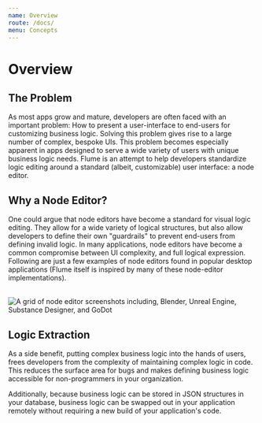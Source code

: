 ```yaml
---
name: Overview
route: /docs/
menu: Concepts
---
```



# Overview

## The Problem

As most apps grow and mature, developers are often faced with an important problem: How to present a user-interface to end-users for customizing business logic. Solving this problem gives rise to a large number of complex, bespoke UIs. This problem becomes especially apparent in apps designed to serve a wide variety of users with unique business logic needs. Flume is an attempt to help developers standardize logic editing around a standard (albeit, customizable) user interface: a node editor.

## Why a Node Editor?

One could argue that node editors have become a standard for visual logic editing. They allow for a wide variety of logical structures, but also allow developers to define their own "guardrails" to prevent end-users from defining invalid logic. In many applications, node editors have become a common compromise between UI complexity, and full logical expression. Following are just a few examples of node editors found in popular desktop applications (Flume itself is inspired by many of these node-editor implementations).

<br/>
<FlexRow center>
  <img src="/public/img/example_editors.png" alt="A grid of node editor screenshots including, Blender, Unreal Engine, Substance Designer, and GoDot" style={{maxWidth: 800, width: '100%'}} />
</FlexRow>

## Logic Extraction

As a side benefit, putting complex business logic into the hands of users, frees developers from the complexity of maintaining complex logic in code. This reduces the surface area for bugs and makes defining business logic accessible for non-programmers in your organization.

Additionally, because business logic can be stored in JSON structures in your database, business logic can be swapped out in your application remotely without requiring a new build of your application's code.
